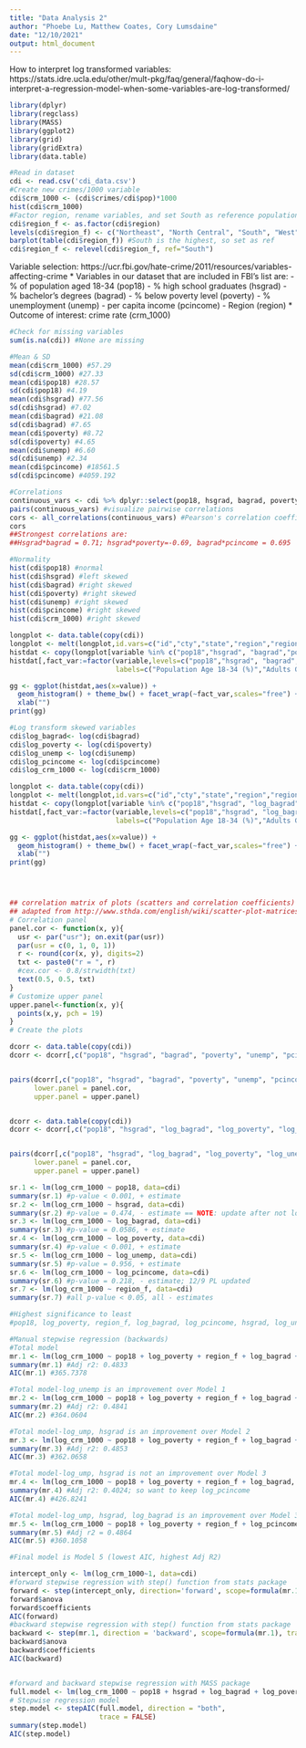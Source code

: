 ```yaml
---
title: "Data Analysis 2"
author: "Phoebe Lu, Matthew Coates, Cory Lumsdaine"
date: "12/10/2021"
output: html_document
---
```

How to interpret log transformed variables: https://stats.idre.ucla.edu/other/mult-pkg/faq/general/faqhow-do-i-interpret-a-regression-model-when-some-variables-are-log-transformed/


```r
library(dplyr)
library(regclass)
library(MASS)
library(ggplot2)
library(grid)
library(gridExtra)
library(data.table)
```

```r
#Read in dataset
cdi <- read.csv('cdi_data.csv')
#Create new crimes/1000 variable
cdi$crm_1000 <- (cdi$crimes/cdi$pop)*1000
hist(cdi$crm_1000)
#Factor region, rename variables, and set South as reference population (largest)
cdi$region_f <- as.factor(cdi$region)
levels(cdi$region_f) <- c("Northeast", "North Central", "South", "West")
barplot(table(cdi$region_f)) #South is the highest, so set as ref
cdi$region_f <- relevel(cdi$region_f, ref="South")
```

Variable selection: https://ucr.fbi.gov/hate-crime/2011/resources/variables-affecting-crime
* Variables in our dataset that are included in FBI's list are:
- % of population aged 18-34 (pop18)
- % high school graduates (hsgrad)
- % bachelor's degrees (bagrad)
- % below poverty level (poverty)
- % unemployment (unemp)
- per capita income (pcincome)
- Region (region)
* Outcome of interest: crime rate (crm_1000)
```r
#Check for missing variables
sum(is.na(cdi)) #None are missing

#Mean & SD
mean(cdi$crm_1000) #57.29
sd(cdi$crm_1000) #27.33
mean(cdi$pop18) #28.57
sd(cdi$pop18) #4.19
mean(cdi$hsgrad) #77.56
sd(cdi$hsgrad) #7.02
mean(cdi$bagrad) #21.08
sd(cdi$bagrad) #7.65
mean(cdi$poverty) #8.72
sd(cdi$poverty) #4.65
mean(cdi$unemp) #6.60
sd(cdi$unemp) #2.34
mean(cdi$pcincome) #18561.5
sd(cdi$pcincome) #4059.192

#Correlations
continuous_vars <- cdi %>% dplyr::select(pop18, hsgrad, bagrad, poverty, unemp, pcincome,crm_1000)
pairs(continuous_vars) #visualize pairwise correlations
cors <- all_correlations(continuous_vars) #Pearson's correlation coefficients
cors
##Strongest correlations are:
##Hsgrad*bagrad = 0.71; hsgrad*poverty=-0.69, bagrad*pcincome = 0.695

#Normality
hist(cdi$pop18) #normal
hist(cdi$hsgrad) #left skewed
hist(cdi$bagrad) #right skewed
hist(cdi$poverty) #right skewed
hist(cdi$unemp) #right skewed
hist(cdi$pcincome) #right skewed
hist(cdi$crm_1000) #right skewed

longplot <- data.table(copy(cdi))
longplot <- melt(longplot,id.vars=c("id","cty","state","region","region_f"))
histdat <- copy(longplot[variable %in% c("pop18","hsgrad", "bagrad","poverty","unemp","pcincome","crm_1000")])
histdat[,fact_var:=factor(variable,levels=c("pop18","hsgrad", "bagrad","poverty","unemp","pcincome","crm_1000"),
                          labels=c("Population Age 18-34 (%)","Adults Graduated HS (%)","Adults with Bachelor's Degree (%)","Population in Poverty (%)","Unemployed (%)","Income per Capita ($)","Serious Crime Rate (per 1,000)"))]

gg <- ggplot(histdat,aes(x=value)) + 
  geom_histogram() + theme_bw() + facet_wrap(~fact_var,scales="free") + ylab("Count") + 
  xlab("")
print(gg)

#Log transform skewed variables
cdi$log_bagrad<- log(cdi$bagrad)
cdi$log_poverty <- log(cdi$poverty)
cdi$log_unemp <- log(cdi$unemp)
cdi$log_pcincome <- log(cdi$pcincome)
cdi$log_crm_1000 <- log(cdi$crm_1000)

longplot <- data.table(copy(cdi))
longplot <- melt(longplot,id.vars=c("id","cty","state","region","region_f"))
histdat <- copy(longplot[variable %in% c("pop18","hsgrad", "log_bagrad","log_poverty","log_unemp","log_pcincome","log_crm_1000")])
histdat[,fact_var:=factor(variable,levels=c("pop18","hsgrad", "log_bagrad","log_poverty","log_unemp","log_pcincome","log_crm_1000"),
                          labels=c("Population Age 18-34 (%)","Adults Graduated HS (%) (exp)","Adults with Bachelor's Degree (%) (log)","Population in Poverty (%) (log)","Unemployed (%) (log)","Income per Capita ($) (log)","Serious Crime Rate (per 1,000) (log)"))]

gg <- ggplot(histdat,aes(x=value)) + 
  geom_histogram() + theme_bw() + facet_wrap(~fact_var,scales="free") + ylab("Count") + 
  xlab("")
print(gg)




## correlation matrix of plots (scatters and correlation coefficients)
## adapted from http://www.sthda.com/english/wiki/scatter-plot-matrices-r-base-graphs
# Correlation panel
panel.cor <- function(x, y){
  usr <- par("usr"); on.exit(par(usr))
  par(usr = c(0, 1, 0, 1))
  r <- round(cor(x, y), digits=2)
  txt <- paste0("r = ", r)
  #cex.cor <- 0.8/strwidth(txt)
  text(0.5, 0.5, txt)
}
# Customize upper panel
upper.panel<-function(x, y){
  points(x,y, pch = 19)
}
# Create the plots

dcorr <- data.table(copy(cdi))
dcorr <- dcorr[,c("pop18", "hsgrad", "bagrad", "poverty", "unemp", "pcincome","crm_1000"),with=F]


pairs(dcorr[,c("pop18", "hsgrad", "bagrad", "poverty", "unemp", "pcincome","crm_1000")], 
      lower.panel = panel.cor,
      upper.panel = upper.panel)


dcorr <- data.table(copy(cdi))
dcorr <- dcorr[,c("pop18", "hsgrad", "log_bagrad", "log_poverty", "log_unemp", "log_pcincome","log_crm_1000"),with=F]


pairs(dcorr[,c("pop18", "hsgrad", "log_bagrad", "log_poverty", "log_unemp", "log_pcincome","log_crm_1000")], 
      lower.panel = panel.cor,
      upper.panel = upper.panel)


```

```r
sr.1 <- lm(log_crm_1000 ~ pop18, data=cdi)
summary(sr.1) #p-value < 0.001, + estimate
sr.2 <- lm(log_crm_1000 ~ hsgrad, data=cdi)
summary(sr.2) #p-value = 0.474, - estimate == NOTE: update after not logging; 12/9 PL updated
sr.3 <- lm(log_crm_1000 ~ log_bagrad, data=cdi)
summary(sr.3) #p-value = 0.0586, + estimate
sr.4 <- lm(log_crm_1000 ~ log_poverty, data=cdi)
summary(sr.4) #p-value < 0.001, + estimate
sr.5 <- lm(log_crm_1000 ~ log_unemp, data=cdi) 
summary(sr.5) #p-value = 0.956, + estimate
sr.6 <- lm(log_crm_1000 ~ log_pcincome, data=cdi)
summary(sr.6) #p-value = 0.218, - estimate; 12/9 PL updated
sr.7 <- lm(log_crm_1000 ~ region_f, data=cdi)
summary(sr.7) #all p-value < 0.05, all - estimates
```

```r
#Highest significance to least
#pop18, log_poverty, region_f, log_bagrad, log_pcincome, hsgrad, log_unemp

#Manual stepwise regression (backwards)
#Total model
mr.1 <- lm(log_crm_1000 ~ pop18 + log_poverty + region_f + log_bagrad + log_pcincome + hsgrad + log_unemp, data=cdi)
summary(mr.1) #Adj r2: 0.4833
AIC(mr.1) #365.7378

#Total model-log_unemp is an improvement over Model 1
mr.2 <- lm(log_crm_1000 ~ pop18 + log_poverty + region_f + log_bagrad + log_pcincome + hsgrad, data=cdi)
summary(mr.2) #Adj r2: 0.4841
AIC(mr.2) #364.0604

#Total model-log_ump, hsgrad is an improvement over Model 2
mr.3 <- lm(log_crm_1000 ~ pop18 + log_poverty + region_f + log_bagrad + log_pcincome, data=cdi)
summary(mr.3) #Adj r2: 0.4853
AIC(mr.3) #362.0658

#Total model-log_ump, hsgrad is not an improvement over Model 3
mr.4 <- lm(log_crm_1000 ~ pop18 + log_poverty + region_f + log_bagrad, data=cdi)
summary(mr.4) #Adj r2: 0.4024; so want to keep log_pcincome
AIC(mr.4) #426.8241

#Total model-log_ump, hsgrad, log_bagrad is an improvement over Model 3; best model (all p-values < 0.05)
mr.5 <- lm(log_crm_1000 ~ pop18 + log_poverty + region_f + log_pcincome, data=cdi)
summary(mr.5) #Adj r2 = 0.4864
AIC(mr.5) #360.1058

#Final model is Model 5 (lowest AIC, highest Adj R2)
```

```r
intercept_only <- lm(log_crm_1000~1, data=cdi)
#forward stepwise regression with step() function from stats package
forward <- step(intercept_only, direction='forward', scope=formula(mr.1), trace=0)
forward$anova
forward$coefficients
AIC(forward)
#backward stepwise regression with step() function from stats package
backward <- step(mr.1, direction = 'backward', scope=formula(mr.1), trace=0)
backward$anova
backward$coefficients
AIC(backward)


#forward and backward stepwise regression with MASS package
full.model <- lm(log_crm_1000 ~ pop18 + hsgrad + log_bagrad + log_poverty + log_unemp + pcincome, data=cdi)
# Stepwise regression model
step.model <- stepAIC(full.model, direction = "both", 
                      trace = FALSE)
summary(step.model)
AIC(step.model)
```


